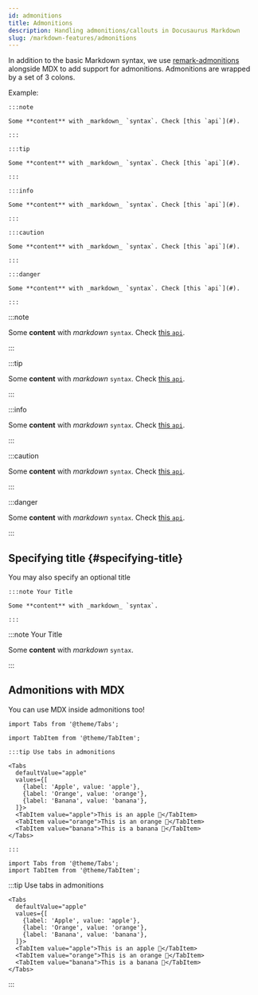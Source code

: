 ```yaml
---
id: admonitions
title: Admonitions
description: Handling admonitions/callouts in Docusaurus Markdown
slug: /markdown-features/admonitions
---
```


In addition to the basic Markdown syntax, we use [remark-admonitions](https://github.com/elviswolcott/remark-admonitions) alongside MDX to add support for admonitions. Admonitions are wrapped by a set of 3 colons.

Example:

    :::note

    Some **content** with _markdown_ `syntax`. Check [this `api`](#).

    :::

    :::tip

    Some **content** with _markdown_ `syntax`. Check [this `api`](#).

    :::

    :::info

    Some **content** with _markdown_ `syntax`. Check [this `api`](#).

    :::

    :::caution

    Some **content** with _markdown_ `syntax`. Check [this `api`](#).

    :::

    :::danger

    Some **content** with _markdown_ `syntax`. Check [this `api`](#).

    :::

:::note

Some **content** with _markdown_ `syntax`. Check [this `api`](#).

:::

:::tip

Some **content** with _markdown_ `syntax`. Check [this `api`](#).

:::

:::info

Some **content** with _markdown_ `syntax`. Check [this `api`](#).

:::

:::caution

Some **content** with _markdown_ `syntax`. Check [this `api`](#).

:::

:::danger

Some **content** with _markdown_ `syntax`. Check [this `api`](#).

:::

## Specifying title {#specifying-title}

You may also specify an optional title

    :::note Your Title

    Some **content** with _markdown_ `syntax`.

    :::

:::note Your Title

Some **content** with _markdown_ `syntax`.

:::

## Admonitions with MDX

You can use MDX inside admonitions too!

```mdx
import Tabs from '@theme/Tabs';

import TabItem from '@theme/TabItem';

:::tip Use tabs in admonitions

<Tabs
  defaultValue="apple"
  values={[
    {label: 'Apple', value: 'apple'},
    {label: 'Orange', value: 'orange'},
    {label: 'Banana', value: 'banana'},
  ]}>
  <TabItem value="apple">This is an apple 🍎</TabItem>
  <TabItem value="orange">This is an orange 🍊</TabItem>
  <TabItem value="banana">This is a banana 🍌</TabItem>
</Tabs>

:::
```

```mdx-code-block
import Tabs from '@theme/Tabs';
import TabItem from '@theme/TabItem';
```

:::tip Use tabs in admonitions

```mdx-code-block
<Tabs
  defaultValue="apple"
  values={[
    {label: 'Apple', value: 'apple'},
    {label: 'Orange', value: 'orange'},
    {label: 'Banana', value: 'banana'},
  ]}>
  <TabItem value="apple">This is an apple 🍎</TabItem>
  <TabItem value="orange">This is an orange 🍊</TabItem>
  <TabItem value="banana">This is a banana 🍌</TabItem>
</Tabs>
```

:::
